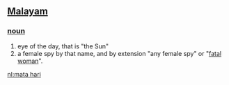 == [[Malayam]] ==
=== [[noun]] ===
# eye of the day, that is "the Sun"
# a female spy by that name, and by extension "any female spy" or "[[fatal woman]]".

[[nl:mata hari]]